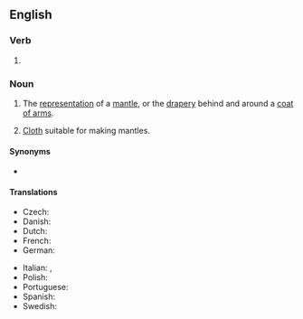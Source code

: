 ==English==

===Verb===
{{head|en|present participle}}

# {{present participle of|mantle|lang=en|nocat=1}}

===Noun===
{{en-noun}}

# {{lb|en|heraldry}} The [[representation]] of a [[mantle]], or the [[drapery]] behind and around a [[coat of arms]].
# [[cloth|Cloth]] suitable for making mantles.

====Synonyms====
* {{sense|heraldic representation}} {{l|en|lambrequin}}

====Translations====
{{trans-top|heraldry: drapery behind and around a coat of arms}}
* Czech: {{t|cs|přikryvadla|f}}
* Danish: {{t|da|hjelmklæde|n}}
* Dutch: {{t+|nl|dekkleed|n}}
* French: {{t+|fr|lambrequin|m}}
* German: {{t|de|Helmdecke|f}}
{{trans-mid}}
* Italian: {{t+|it|svolazzi|m-p}}, {{t+|it|lambrecchini|m-p}}
* Polish: {{t+|pl|labry}}
* Portuguese: {{t+|pt|paquife|m}}
* Spanish: {{t|es|lambrequín|m}}
* Swedish: {{t|sv|hjälmtäcke|n}}
{{trans-bottom}}